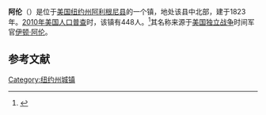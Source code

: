 {{Geobox
| Settlement
<!-- *** Name section *** -->
| name                        = 阿伦
| native_name                 = 
| other_name                  = 
| other_name1                 = 
| category                    = 镇
<!-- *** Image *** -->
| image                       = 
| image_size                  =    
| image_caption               = 
<!-- *** Symbols *** -->
| flag                        = 
| flag_size                   =    
| symbol                      = 
| symbol_size                 =    
<!-- *** Nickname & motto *** -->
| nickname                    = 
| nickname1                   = 
| motto                       = 
<!-- *** Country etc. *** -->
| country                     = 美国
| state                       = [[纽约州|纽约州]]
| region_type                 = 县
| region                      = 阿利根尼县
| district_type               = 
| district                    = 
<!-- *** Geography *** -->
| area_imperial               = 36.6
| area_land_imperial          = 36.4
| area_water_imperial         = 0.2
| area_water_percentage       = auto
| area_percentage_round       = 2
| area_round                  = 1
| location                    =
| lat_d                       = 42 
| lat_m                       = 23
| lat_s                       = 09
| lat_NS                      = N
| long_d                      = 78      
| long_m                      = 00
| long_s                      = 55
| long_EW                     = W
| coordinates_type            = region:US-NY_type:city(462)
| coordinates_display         = inline,title
| elevation_imperial          = 2021
| elevation_round             = 1
<!-- *** Population *** -->
| population_as_of            = 2010
| population                  = 448
| population_density_imperial = 
| population_density_round    = 
<!-- *** Government *** -->
| established_type            =
| established                 =
| leader_type                 =
| leader                      =
<!-- *** Various codes *** -->
| timezone                    = [[美国东部时间|EST]]
| utc_offset                  = -5
| timezone_DST                = EDT
| utc_offset_DST              = -4
| postal_code                 = 14711
| postal_code_type            =[[美国邮政编码|邮政编码]]
| area_code                   = [[美国电话区号585|585]] 
| area_code_type              =  
| code2_type                  =
| code2                       =
<!-- *** Free fields *** -->
| free_type                   =  
| free                        =
| free1_type                  =  
| free1                       = 
<!-- *** Map section *** -->
| map                         = 
| map_caption                 = 
| map1                        = New York Locator Map.PNG
| map1_caption                =
| map1_locator                = New York  
| map2                        =
| map2_caption                =
<!-- *** Website *** -->
| website                     = 
}}
'''阿伦'''（{{lang-en|Allen}}）是位于[[美国|美国]][[纽约州|纽约州]][[阿利根尼县_(纽约州)|阿利根尼县]]的一个镇，地处该县中北部，建于1823年。[[2010年美国人口普查|2010年美国人口普查]]时，该镇有448人。<ref name>{{cite web|url=http://factfinder2.census.gov|publisher=[[United_States_Census_Bureau|United States Census Bureau]]|title=American FactFinder|accessdate=2020-09-21|archive-date=2013-09-11|archive-url=https://web.archive.org/web/20130911234518/http://factfinder2.census.gov/|dead-url=no}}</ref>其名称来源于[[美国独立战争|美国独立战争]]时间军官[[伊顿·阿伦|伊顿·阿伦]]。

== 参考文献 ==
{{reflist}}

{{NY-stub}}
[[Category:纽约州城镇|Category:纽约州城镇]]